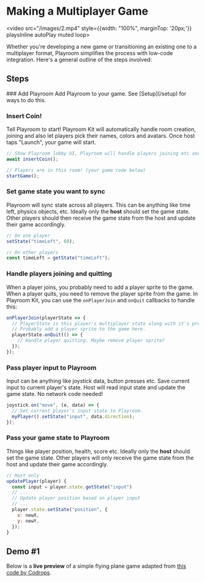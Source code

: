 # Making a Multiplayer Game

<video src="/images/2.mp4" style={{width: "100%", marginTop: '20px;'}} playsInline autoPlay muted loop>
</video>

Whether you're developing a new game or transitioning an existing one to a multiplayer format, Playroom simplifies the process with low-code integration. Here's a general outline of the steps involved:


## Steps

<Steps>
### Add Playroom
Add Playroom to your game. See [Setup](/setup) for ways to do this.

### Insert Coin!
Tell Playroom to start! Playroom Kit will automatically handle room creation, joining and also let players pick their names, colors and avatars. Once host taps "Launch", your game will start.

```js
// Show Playroom lobby UI, Playroom will handle players joining etc and wait for host to tap "Launch"
await insertCoin();

// Players are in this room! (your game code below)
startGame(); 
```

### Set game state you want to sync
Playroom will sync state across all players. This can be anything like time left, physics objects, etc. Ideally only the **host** should set the game state. Other players should then receive the game state from the host and update their game accordingly.

```js
// On one player
setState("timeLeft", 60);

// On other players
const timeLeft = getState("timeLeft");
```

### Handle players joining and quitting
When a player joins, you probably need to add a player sprite to the game. When a player quits, you need to remove the player sprite from the game.
In Playroom Kit, you can use the `onPlayerJoin` and `onQuit` callbacks to handle this:

```js
onPlayerJoin(playerState => {
  // PlayerState is this player's multiplayer state along with it's profile.
  // Probably add a player sprite to the game here.
  playerState.onQuit(() => {
    // Handle player quitting. Maybe remove player sprite?
  });
});
```

### Pass player input to Playroom
Input can be anything like joystick data, button presses etc. Save current input to current player's state. Host will read input state and update the game state. No network code needed!

```js
joystick.on("move", (e, data) => {
  // Set current player's input state to Playroom.
  myPlayer().setState("input", data.direction);
});
```

### Pass your game state to Playroom
Things like player position, health, score etc. Ideally only the **host** should set the game state. Other players will only receive the game state from the host and update their game accordingly.

```js
// Host only
updatePlayer(player) {
  const input = player.state.getState("input")
  // ...
  // Update player position based on player input
  // ...
  player.state.setState("position", {
    x: newX,
    y: newY,
  });
}
```
</Steps>

## Demo #1

Below is a **live preview** of a simple flying plane game adapted from [this code by Codrops](https://github.com/yakudoo/TheAviator).


<Preview src="/demos/threejs2.html" />

